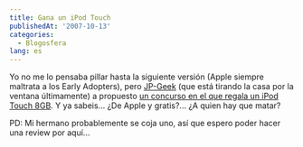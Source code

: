 ```yaml
---
title: Gana un iPod Touch
publishedAt: '2007-10-13'
categories:
  - Blogosfera
lang: es
---
```


Yo no me lo pensaba pillar hasta la siguiente versión (Apple siempre maltrata a los Early Adopters), pero [JP-Geek](http://www.jp-geek.com/) (que está tirando la casa por la ventana últimamente) a propuesto [un concurso en el que regala un iPod Touch 8GB](http://www.jp-geek.com/concurso-ipod-touch/). Y ya sabeis... ¿De Apple y gratis?... ¿A quien hay que matar?

PD: Mi hermano probablemente se coja uno, así que espero poder hacer una review por aquí...
